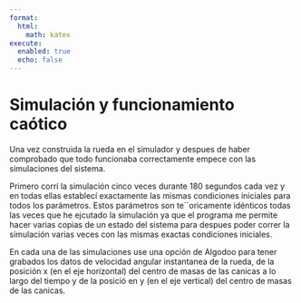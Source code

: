 ```yaml
---
format:
  html:
    math: katex
execute:
  enabled: true
  echo: false
---
```


# Simulación y funcionamiento caótico

Una vez construida la rueda en el simulador y despues de haber comprobado que todo funcionaba correctamente empece con las simulaciones del sistema.

Primero corrí la simulación cinco veces durante 180 segundos cada vez y en todas ellas establecí exactamente las mismas condiciones iniciales para todos los parámetros. Estos parámetros son te´´oricamente idénticos todas las veces que he ejcutado la simulación ya que el programa me permite hacer varias copias de un estado del sistema para despues poder correr la simulación varias veces con las mismas exactas condiciones iniciales.

En cada una de las simulaciones use una opción de Algodoo para tener grabados los datos de velocidad angular instantanea de la rueda, de la posición x (en el eje horizontal) del centro de masas de las canicas a lo largo del tiempo y de la posició en y (en el eje vertical) del centro de masas de las canicas.